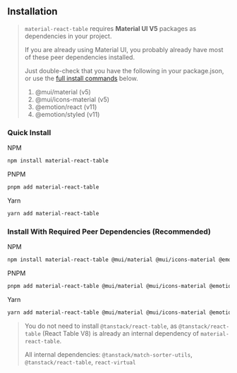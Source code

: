 
<Head>
  <title>Installation - Material React Table Docs</title>
  <meta name="description" content="How to install Material React Table" />
</Head>

## Installation

> `material-react-table` requires **Material UI V5** packages as dependencies in your project.
>
> If you are already using Material UI, you probably already have most of these peer dependencies installed.
>
> Just double-check that you have the following in your package.json, or use the [full install commands](<#install-with-required-peer-dependencies-(recommended)>) below.
>
> 1.  @mui/material (v5)
> 2.  @mui/icons-material (v5)
> 3.  @emotion/react (v11)
> 4.  @emotion/styled (v11)

### Quick Install

NPM

```bash
npm install material-react-table
```

PNPM

```bash
pnpm add material-react-table
```

Yarn

```bash
yarn add material-react-table
```

### Install With Required Peer Dependencies (Recommended)

NPM

```bash
npm install material-react-table @mui/material @mui/icons-material @emotion/react @emotion/styled
```

PNPM

```bash
pnpm add material-react-table @mui/material @mui/icons-material @emotion/react @emotion/styled
```

Yarn

```bash
yarn add material-react-table @mui/material @mui/icons-material @emotion/react @emotion/styled
```

> You do not need to install `@tanstack/react-table`, as `@tanstack/react-table` (React Table V8) is already an internal dependency of `material-react-table`.
>
> All internal dependencies: `@tanstack/match-sorter-utils`, `@tanstack/react-table`, `react-virtual`
